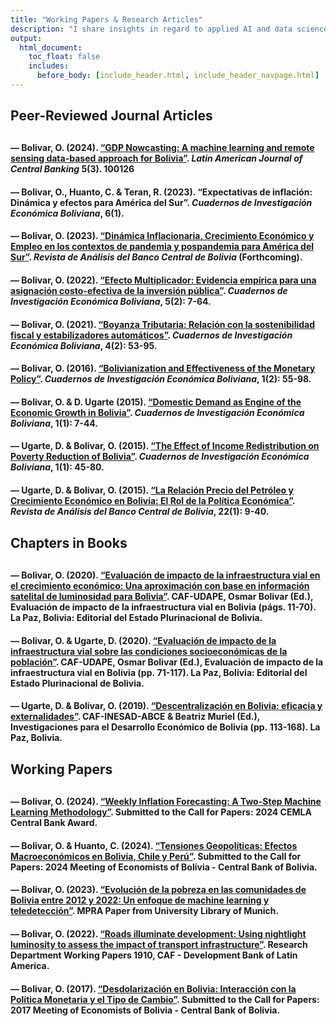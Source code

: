 ---
title: "Working Papers & Research Articles"
description: "I share insights in regard to applied AI and data science for data-driven economics."
output:
  html_document:
    toc_float: false
    includes:
      before_body: [include_header.html, include_header_navpage.html]
---

<!-- Google tag (gtag.js) -->

```{=html}
<script async src="https://www.googletagmanager.com/gtag/js?id=G-F5HJ5VRY62"></script>
```
```{=html}
<script>
  window.dataLayer = window.dataLayer || [];
  function gtag(){dataLayer.push(arguments);}
  gtag('js', new Date());

  gtag('config', 'G-F5HJ5VRY62');
</script>
```
## **Peer-Reviewed Journal Articles**

::: {style="margin-bottom: 30px;"}
:::


<h4>--- Bolivar, O. (2024). <a href="https://www.sciencedirect.com/science/article/pii/S2666143824000085" target="_blank"><strong>"GDP Nowcasting: A machine learning and remote sensing data-based approach for Bolivia"</strong></a>. <em>Latin American Journal of Central Banking</em> 5(3). 100126</h4>

<h4>--- Bolivar, O., Huanto, C. & Teran, R. (2023). <strong>"Expectativas de inflación: Dinámica y efectos para América del Sur"</strong>. <em>Cuadernos de Investigación Económica Boliviana</em>, 6(1).</h4>

<h4>--- Bolivar, O. (2023). <a href="docs/papers_docs/Paper_EE2022.pdf" target="_blank"><strong>"Dinámica Inflacionaria, Crecimiento Económico y Empleo en los contextos de pandemia y pospandemia para América del Sur"</strong></a>. <em>Revista de Análisis del Banco Central de Bolivia</em> (Forthcoming).</h4>

<h4>--- Bolivar, O. (2022). <a href="https://ideas.repec.org/a/efp/journl/v5y2022i2p7-64.html" target="_blank"><strong>"Efecto Multiplicador: Evidencia empírica para una asignación costo-efectiva de la inversión pública"</strong></a>. <em>Cuadernos de Investigación Económica Boliviana</em>, 5(2): 7-64.</h4>

<h4>--- Bolivar, O. (2021). <a href="https://ideas.repec.org/a/efp/journl/v4y2021i2p53-96.html" target="_blank"><strong>"Boyanza Tributaria: Relación con la sostenibilidad fiscal y estabilizadores automáticos"</strong></a>. <em>Cuadernos de Investigación Económica Boliviana</em>, 4(2): 53-95.</h4>

<h4>--- Bolivar, O. (2016). <a href="https://ideas.repec.org/a/efp/journl/v1y2015i2p1-40.html" target="_blank"><strong>"Bolivianization and Effectiveness of the Monetary Policy"</strong></a>. <em>Cuadernos de Investigación Económica Boliviana</em>, 1(2): 55-98.</h4>

<h4>--- Bolivar, O. & D. Ugarte (2015). <a href="https://ideas.repec.org/a/efp/journl/v1y2015i1p1-27.html" target="_blank"><strong>"Domestic Demand as Engine of the Economic Growth in Bolivia"</strong></a>. <em>Cuadernos de Investigación Económica Boliviana</em>, 1(1): 7-44.</h4>

<h4>--- Ugarte, D. & Bolivar, O. (2015). <a href="https://ideas.repec.org/a/efp/journl/v1y2015i1p1-25.html" target="_blank"><strong>"The Effect of Income Redistribution on Poverty Reduction of Bolivia"</strong></a>. <em>Cuadernos de Investigación Económica Boliviana</em>, 1(1): 45-80.</h4>

<h4>--- Ugarte, D. & Bolivar, O. (2015). <a href="https://www.bcb.gob.bo/webdocs/publicacionesbcb/revista_analisis/ra_vol22/articulo_1_v22.pdf" target="_blank"><strong>"La Relación Precio del Petróleo y Crecimiento Económico en Bolivia: El Rol de la Política Económica"</strong></a>. <em>Revista de Análisis del Banco Central de Bolivia</em>, 22(1): 9-40.</h4>

::: {style="margin-bottom: 30px;"}
:::

## **Chapters in Books**

::: {style="margin-bottom: 30px;"}
:::

<h4>--- Bolivar, O. (2020). <a href="docs/papers_docs/libro_caf_paper1-comprimido.pdf" target="_blank"><strong>"Evaluación de impacto de la infraestructura vial en el crecimiento económico: Una aproximación con base en información satelital de luminosidad para Bolivia"</strong></a>. CAF-UDAPE, Osmar Bolivar (Ed.), Evaluación de impacto de la infraestructura vial en Bolivia (págs. 11-70). La Paz, Bolivia: Editorial del Estado Plurinacional de Bolivia.</h4>

<h4>--- Bolivar, O. & Ugarte, D. (2020). <a href="docs/papers_docs/libro_caf_paper2.pdf" target="_blank"><strong>"Evaluación de impacto de la infraestructura vial sobre las condiciones socioeconómicas de la población"</strong></a>. CAF-UDAPE, Osmar Bolivar (Ed.), Evaluación de impacto de la infraestructura vial en Bolivia (pp. 71-117). La Paz, Bolivia: Editorial del Estado Plurinacional de Bolivia.</h4>

<h4>--- Ugarte, D. & Bolivar, O. (2019). <a href="docs/papers_docs/DescentralizacinenBolivia-2018.pdf" target="_blank"><strong>"Descentralización en Bolivia: eficacia y externalidades"</strong></a>. CAF-INESAD-ABCE & Beatriz Muriel (Ed.), Investigaciones para el Desarrollo Económico de Bolivia (pp. 113-168). La Paz, Bolivia.</h4>


::: {style="margin-bottom: 30px;"}
:::

## **Working Papers**

::: {style="margin-bottom: 30px;"}
:::

<h4>--- Bolivar, O. (2024). <a href="docs/papers_docs/WP_Weekly_Inflation_Forecast.pdf" target="_blank"><strong>"Weekly Inflation Forecasting: A Two-Step Machine Learning Methodology"</strong></a>. Submitted to the Call for Papers: 2024 CEMLA Central Bank Award.</h4>

<h4>--- Bolivar, O. & Huanto, C. (2024). <a href="docs/papers_docs/WP_Geopolitical_Shocks.pdf" target="_blank"><strong>"Tensiones Geopolíticas: Efectos Macroeconómicos en Bolivia, Chile y Perú"</strong></a>. Submitted to the Call for Papers: 2024 Meeting of Economists of Bolivia - Central Bank of Bolivia.</h4>

<h4>--- Bolivar, O. (2023). <a href="https://mpra.ub.uni-muenchen.de/118932/1/MPRA_paper_118932.pdf" target="_blank"><strong>"Evolución de la pobreza en las comunidades de Bolivia entre 2012 y 2022: Un enfoque de machine learning y teledetección"</strong></a>. MPRA Paper from University Library of Munich.</h4>

<h4>--- Bolivar, O. (2022). <a href="https://scioteca.caf.com/handle/123456789/1910" target="_blank"><strong>"Roads illuminate development: Using nightlight luminosity to assess the impact of transport infrastructure"</strong></a>. Research Department Working Papers 1910, CAF - Development Bank of Latin America.</h4>

<h4>--- Bolivar, O. (2017). <a href="docs/papers_docs/Final_Desdolarización en Bolivia.pdf" target="_blank"><strong>"Desdolarización en Bolivia: Interacción con la Política Monetaria y el Tipo de Cambio"</strong></a>. Submitted to the Call for Papers: 2017 Meeting of Economists of Bolivia - Central Bank of Bolivia.</h4>

